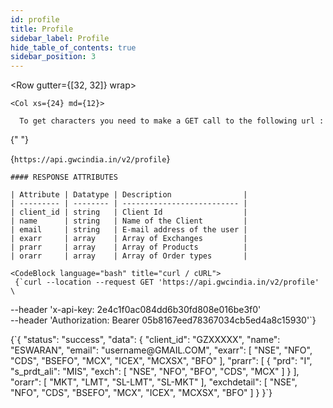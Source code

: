 ```yaml
---
id: profile
title: Profile
sidebar_label: Profile
hide_table_of_contents: true
sidebar_position: 3
---
```



<Row gutter={[32, 32]} wrap>

    <Col xs={24} md={12}>

      To get characters you need to make a GET call to the following url :

{" "}

<CodeBlock language="text">{`https://api.gwcindia.in/v2/profile`}</CodeBlock>

    #### RESPONSE ATTRIBUTES

    | Attribute | Datatype | Description                |
    | --------- | -------- | -------------------------- |
    | client_id | string   | Client Id                  |
    | name      | string   | Name of the Client         |
    | email     | string   | E-mail address of the user |
    | exarr     | array    | Array of Exchanges         |
    | prarr     | array    | Array of Products          |
    | orarr     | array    | Array of Order types       |

  </Col>

  <Col xs={24} md={12} style={{
    borderRadius: '8px',
    padding: '1rem',
    fontFamily: 'monospace',
    overflowX: 'auto'
  }}>

    <CodeBlock language="bash" title="curl / cURL">
     {`curl --location --request GET 'https://api.gwcindia.in/v2/profile' \

--header 'x-api-key: 2e4c1f0ac084dd6b30fd808e016be3f0' \
--header 'Authorization: Bearer 05b8167eed78367034cb5ed4a8c15930'`}

</CodeBlock>

<div style={{ marginTop: "1rem" }} />

<CodeBlock language="json" title="Success Response Body">
  {`{
    "status": "success",
    "data": {
        "client_id": "GZXXXXX",
        "name": "ESWARAN",
        "email": "username@GMAIL.COM",
        "exarr": [
            "NSE",
            "NFO",
            "CDS",
            "BSEFO",
            "MCX",
            "ICEX",
            "MCXSX",
            "BFO"
        ],
        "prarr": [
            {
                "prd": "I",
                "s_prdt_ali": "MIS",
                "exch": [
                    "NSE",
                    "NFO",
                    "BFO",
                    "CDS",
                    "MCX"
                ]
            }
        ],
        "orarr": [
            "MKT",
            "LMT",
            "SL-LMT",
            "SL-MKT"
        ],
        "exchdetail": [
            "NSE",
            "NFO",
            "CDS",
            "BSEFO",
            "MCX",
            "ICEX",
            "MCXSX",
            "BFO"
        ]
    }
}`}
</CodeBlock>

  </Col>

</Row>
